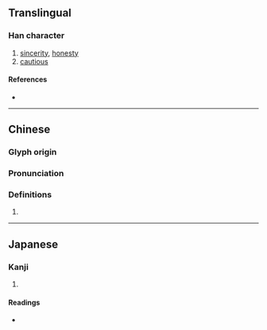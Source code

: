 {{also|悫|慤}}
{{character info/new}}
==Translingual==

===Han character===
{{Han char|rn=61|rad=心|as=10|sn=14|four=47334|canj=GEP,XGEP|ids=⿱𣪊心}}

# [[sincerity]], [[honesty]]
# [[cautious]]

====References====
* {{Han ref|kx=0396.090|dkj=10983|dj=0734.160|hdz=42333.030|uh=6128|ud=24872|bh=E1C3|bd=57795}}

----

==Chinese==
{{zh-forms|s=悫}}

===Glyph origin===
{{Han etym}}

===Pronunciation===
{{zh-pron
|m=què
|c=kok3
|mc=y
|oc=y
|ma=
|cat=n,a
}}

===Definitions===
{{zh-hanzi}}

# {{rfdef|zh}}

----

==Japanese==

===Kanji===
{{ja-kanji|grade=|rs=心10}}

# {{defn|lang=ja|sort=心10}}

====Readings====
* {{ja-readings|on=[[かく]] (kaku)|kun=[[つつしむ]] (tsutsushimu)}}